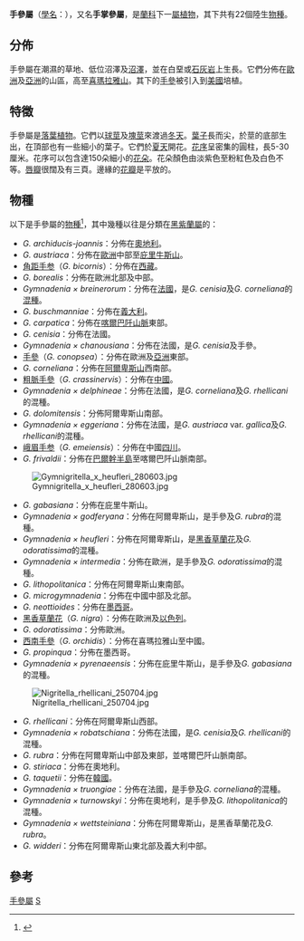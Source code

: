 {{Automatic Taxobox
| taxon = Gymnadenia
| authority = [[羅伯特·布朗|R. Br.]]
| image = Gymnadenia conopsea - harilik käoraamat.jpg
| image_caption = [[手參|手參]]
| subdivision_ranks = [[種|種]]
| subdivision = 參見內文
}}

'''手參屬'''（[[學名|學名]]：{{lang|la|''Gymnadenia''}}），又名'''手掌參屬'''，是[[蘭科|蘭科]]下一[[屬|屬]][[植物|植物]]，其下共有22個陸生[[物種|物種]]。

== 分佈 ==
手參屬在潮濕的草地、低位沼澤及[[沼澤|沼澤]]，並在白堊或[[石灰岩|石灰岩]]上生長。它們分佈在[[歐洲|歐洲]]及[[亞洲|亞洲]]的山區，高至[[喜瑪拉雅山|喜瑪拉雅山]]。其下的[[手參|手參]]被引入到[[美國|美國]]培植。

== 特徵 ==
手參屬是[[落葉植物|落葉植物]]。它們以[[球莖|球莖]]及[[塊莖|塊莖]]來渡過[[冬天|冬天]]。[[葉子|葉子]]長而尖，於莖的底部生出，在頂部也有一些細小的葉子。它們於[[夏天|夏天]]開花。[[花序|花序]]呈密集的圓柱，長5-30厘米。花序可以包含達150朵細小的[[花朵|花朵]]。花朵顏色由淡紫色至粉紅色及白色不等。[[唇瓣|唇瓣]]很闊及有三頁。邊緣的[[花瓣|花瓣]]是平放的。

== 物種 ==
以下是手參屬的[[物種|物種]]<ref>{{Cite journal en|author=Delforge, P.|year=1998|title=Contribution taxonomique et nomenclaturale au genre ''Gymnadenia'' (Orchidaceae). (Nomenclatural and taxonomical contribution to the genus ''Gymnadenia'' (Orchidaceae)|journal=Nat. Belg.|volume=79|issue=4|pages=251-6}}</ref>，其中幾種以往是分類在[[黑紫蘭屬|黑紫蘭屬]]的：
* ''G. archiducis-joannis''：分佈在[[奧地利|奧地利]]。
* ''G. austriaca''：分佈在[[歐洲|歐洲]]中部至[[庇里牛斯山|庇里牛斯山]]。
* [[角距手参|角距手参]]（''G. bicornis''）：分佈在[[西藏|西藏]]。
* ''G. borealis''：分佈在歐洲北部及中部。
* ''Gymnadenia × breinerorum''：分佈在[[法國|法國]]，是''G. cenisia''及''G. corneliana''的[[混種|混種]]。
* ''G. buschmanniae''：分佈在[[義大利|義大利]]。
* ''G. carpatica''：分佈在[[喀爾巴阡山脈|喀爾巴阡山脈]]東部。
* ''G. cenisia''：分佈在法國。
* ''Gymnadenia × chanousiana''：分佈在法國，是''G. cenisia''及手參。
* [[手參|手參]]（''G. conopsea''）：分佈在歐洲及[[亞洲|亞洲]]東部。
* ''G. corneliana''：分佈在[[阿爾卑斯山|阿爾卑斯山]]西南部。
* [[粗脈手參|粗脈手參]]（''G. crassinervis''）：分佈在[[中國|中國]]。
* ''Gymnadenia × delphineae''：分佈在法國，是''G. corneliana''及''G. rhellicani''的混種。
* ''G. dolomitensis''：分佈阿爾卑斯山南部。
* ''Gymnadenia × eggeriana''：分佈在法國，是''G. austriaca'' var. ''gallica''及''G. rhellicani''的混種。
* [[峨眉手参|峨眉手参]]（''G. emeiensis''）：分佈在中國[[四川|四川]]。
* ''G. frivaldii''：分佈在[[巴爾幹半島|巴爾幹半島]]至喀爾巴阡山脈南部。
[[File:Gymnigritella_x_heufleri_280603.jpg|thumb]]
* ''G. gabasiana''：分佈在庇里牛斯山。
* ''Gymnadenia × godferyana''：分佈在阿爾卑斯山，是手參及''G. rubra''的混種。
* ''Gymnadenia × heufleri''：分佈在阿爾卑斯山，是[[黑香草蘭花|黑香草蘭花]]及''G. odoratissima''的混種。
* ''Gymnadenia × intermedia''：分佈在歐洲，是手參及''G. odoratissima''的混種。
* ''G. lithopolitanica''：分佈在阿爾卑斯山東南部。
* ''G. microgymnadenia''：分佈在中國中部及北部。
* ''G. neottioides''：分佈在[[墨西哥|墨西哥]]。
* [[黑香草蘭花|黑香草蘭花]]（''G. nigra''）：分佈在歐洲及[[以色列|以色列]]。
* ''G. odoratissima''：分佈歐洲。
* [[西南手參|西南手參]]（''G. orchidis''）：分佈在喜瑪拉雅山至中國。
* ''G. propinqua''：分佈在墨西哥。
* ''Gymnadenia × pyrenaeensis''：分佈在庇里牛斯山，是手參及''G. gabasiana''的混種。
[[File:Nigritella_rhellicani_250704.jpg|thumb]]
* ''G. rhellicani''：分佈在阿爾卑斯山西部。
* ''Gymnadenia × robatschiana''：分佈在法國，是''G. cenisia''及''G. rhellicani''的混種。
* ''G. rubra''：分佈在阿爾卑斯山中部及東部，並喀爾巴阡山脈南部。
* ''G. stiriaca''：分佈在奧地利。
* ''G. taquetii''：分佈在[[韓國|韓國]]。
* ''Gymnadenia × truongiae''：分佈在法國，是手參及''G. corneliana''的混種。
* ''Gymnadenia × turnowskyi''：分佈在奧地利，是手參及''G. lithopolitanica''的混種。
* ''Gymnadenia × wettsteiniana''：分佈在阿爾卑斯山，是黑香草蘭花及''G. rubra''。
* ''G. widderi''：分佈在阿爾卑斯山東北部及義大利中部。

== 參考 ==
{{commons category|Gymnadenia}}
{{reflist}}
{{Taxonbar|from=Q162057}}

[[Category:手參屬|]]
[[Category:蘭亞族|S]]